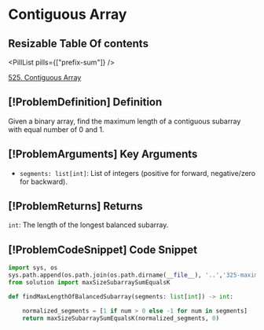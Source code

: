 # Contiguous Array

## Resizable Table Of contents

<DifficultyBadge difficulty="medium" />

<PillList pills={["prefix-sum"]} />

[525. Contiguous Array](https://leetcode.com/problems/contiguous-array)

## [!ProblemDefinition] Definition

Given a binary array, find the maximum length of a contiguous subarray with equal number of 0 and 1.

## [!ProblemArguments] Key Arguments

- `segments: list[int]`: List of integers (positive for forward, negative/zero for backward).

## [!ProblemReturns] Returns

`int`: The length of the longest balanced subarray.

## [!ProblemCodeSnippet] Code Snippet

```python meta="source=problems/525-contiguous-array/solution.py"
import sys, os
sys.path.append(os.path.join(os.path.dirname(__file__), '..','325-maximum-size-subarray-sum-equals-k'))
from solution import maxSizeSubarraySumEqualsK

def findMaxLengthOfBalancedSubarray(segments: list[int]) -> int:

    normalized_segments = [1 if num > 0 else -1 for num in segments]
    return maxSizeSubarraySumEqualsK(normalized_segments, 0)
```

